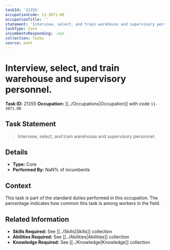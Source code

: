 ```yaml
---
taskId: '21355'
occupationCode: 11-3071.00
occupationTitle: ''
statement: 'Interview, select, and train warehouse and supervisory personnel.'
taskType: Core
incumbentsResponding: .nan
collection: Tasks
source: onet
---
```

# Interview, select, and train warehouse and supervisory personnel.

**Task ID:** 21355
**Occupation:** [[../Occupations|Occupation]] with code `11-3071.00`

## Task Statement

> Interview, select, and train warehouse and supervisory personnel.

## Details

- **Type:** Core
- **Performed By:** NaN% of incumbents

## Context

This task is part of the standard duties performed in this occupation. The percentage indicates how common this task is among workers in the field.

## Related Information

- **Skills Required:** See [[../Skills|Skills]] collection
- **Abilities Required:** See [[../Abilities|Abilities]] collection
- **Knowledge Required:** See [[../Knowledge|Knowledge]] collection
